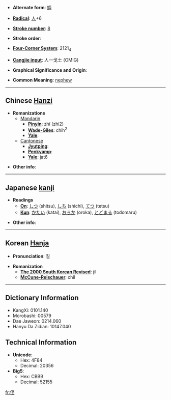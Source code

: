 * '''Alternate form''': [[姪]]

* '''[[Wiktionary:Chinese radical index| Radical]]''': [[Wiktionary:Chinese radical index 人|人]]+6

* '''[[Wiktionary:Chinese total strokes index|Stroke number]]''': [[Wiktionary:Chinese total strokes index 8|8]]

* '''Stroke order''': 

* '''[[Wiktionary:Chinese four corner index|Four-Corner System]]''': 2121<sub>4</sub>

* '''[[Wiktionary:Chinese Cangjie index|Cangjie input]]''': 人一戈土 (OMIG)

* '''Graphical Significance and Origin''': 

* '''Common Meaning''': [[nephew]]

----

== Chinese [[Hanzi]] ==

* '''Romanizations'''
** [[Mandarin]]
*** '''[[Pinyin]]''': zhí (zhi2)
*** '''[[Wade-Giles]]''': chih<sup>2</sup>
*** '''[[Yale]]''': 
**[[Cantonese]]
***'''[[Jyutping]]''':
***'''[[Penkyamp]]''': 
***'''[[Yale]]''': jat6

* '''Other info''': 

----

== Japanese [[kanji]] ==

* '''Readings'''
** '''[[On]]''': [[しつ]] (shitsu), [[しち]] (shichi), [[てつ]] (tetsu)
** '''[[Kun]]''': [[かたい]] (katai), [[おろか]] (oroka), [[とどまる]] (todomaru)

* '''Other info''':  

----

== Korean [[Hanja]] ==

* '''Pronunciation''': 질

* '''Romanization'''
** '''[[The 2000 South Korean Revised Romanization|The 2000 South Korean Revised]]''': jil
** '''[[McCune-Reischauer]]''': chil

----

== Dictionary Information ==

* KangXi: 0101.140
* Morobashi: 00579
* Dae Jaweon: 0214.060
* Hanyu Da Zidian: 10147.040

== Technical Information ==

* '''Unicode''':
** Hex: 4F84
** Decimal: 20356
* '''Big5''':
** Hex: CBBB
** Decimal: 52155

[[fr:侄]]